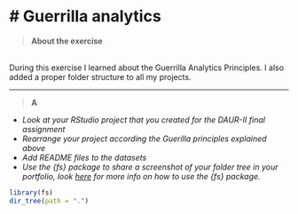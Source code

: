 # Guerrilla analytics{-}
================================================================================

>__About the exercise__

<br> 
During this exercise I learned about the Guerrilla Analytics Principles. I also added a proper folder structure to all my projects.

***


>__A__

- _Look at your RStudio project that you created for the DAUR-II final assignment_
- _Rearrange your project according the Guerilla principles explained above_
- _Add README files to the datasets_
- _Use the {fs} package to share a screenshot of your folder tree in your portfolio, look [here](https://www.tidyverse.org/blog/2018/01/fs-1.0.0/) for more info on how to use the {fs} package._

```{r folder structure, warning=FALSE}
library(fs)
dir_tree(path = ".")
```
